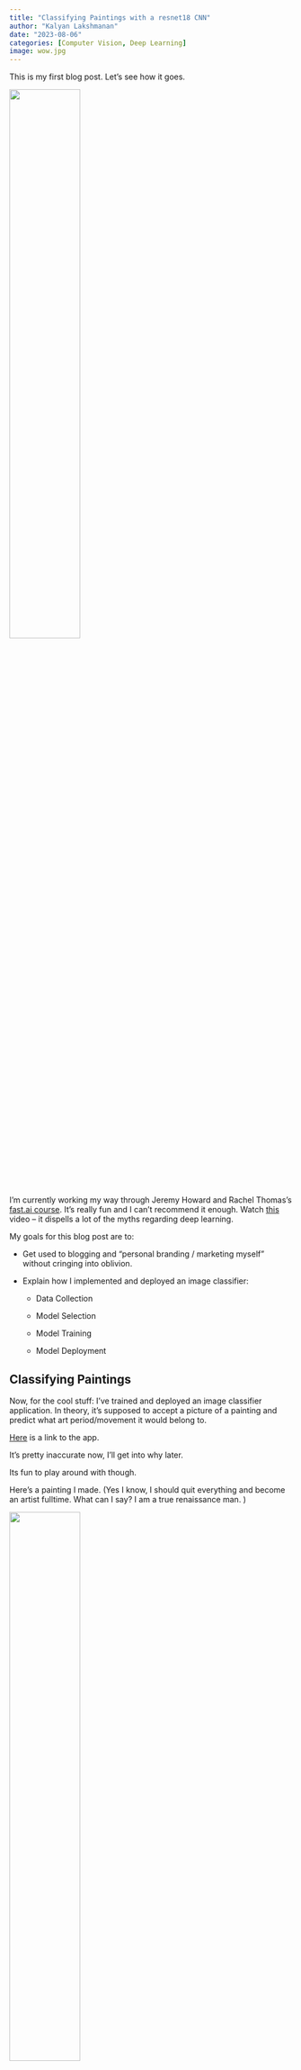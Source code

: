 ```yaml
---
title: "Classifying Paintings with a resnet18 CNN"
author: "Kalyan Lakshmanan"
date: "2023-08-06"
categories: [Computer Vision, Deep Learning]
image: wow.jpg
---
```

This is my first blog post. Let's see how it goes.

<img src='wow.jpg' width= 50% height= 50%>

I'm currently working my way through Jeremy Howard and Rachel Thomas's [fast.ai course](https://course.fast.ai/). It's really fun and I can't recommend it enough. Watch [this](https://www.youtube.com/watch?v=gGxe2mN3kAg&t=7s) video -- it dispells a lot of the myths regarding deep learning.

My goals for this blog post are to:

- Get used to blogging and "personal branding / marketing 
myself" without cringing into oblivion.

- Explain how I implemented and deployed an image classifier:

    - Data Collection

    - Model Selection

    - Model Training
    
    - Model Deployment

## Classifying Paintings

Now, for the cool stuff: I've trained and deployed an image classifier application. In theory, it's supposed to accept a picture of a painting and predict what art period/movement it would belong to.

[Here](https://huggingface.co/spaces/kalymaan/art-classfier) is a link to the app.

It's pretty inaccurate now, I'll get into why later. 

Its fun to play around with though.

Here's a painting I made. (Yes I know, I should quit everything and become an artist fulltime. What can I say? I am a true renaissance man. )

<img src= 'otherart/354679114.png' width= 50% height= 50% >

According to the application I developed, I'm an [expressionist](https://en.wikipedia.org/wiki/Expressionism). Apparently, I present the world in my subjective view. Wow, I'm so deep.

<img src= 'otherart/myresults.PNG' width= 70% height = 70%>

## Data Collection

I knew that I wanted to classify art. First step, get the labeled data. I thought of two ways:

- Scrape search engines and get it manually. (I will be exploring this in my next version of this application. I'll cover that in a future blog post.)
- Find a ready made data set.

[Kaggle came to the rescue.](https://www.kaggle.com/datasets/cyanex1702/surreal-symphonies-a-dataset-of-diverse-art)

It's over 7,000 images of paintings. What's really convenient, is the way in which it is organized. Each art movement/period has its own folder with all the associated images in those folders. This file organization is perfect for getting labels.

Now, there are a lot of issues with this data set as well. If you look at the link above and do just a cursory inspection of the images in each folder, you'll notice a lot of repeated images. I suspect that this will cause some over training. Also, there are way too many categories. I'm no art history expert, but I suspect that there's a lot of overlap with the movements/periods defined in the dataset. 

I ignore all those problems and use the data set as is. This is a big reason why the end application isn't that accurate. 

It's ok, I'm planning on making another version in the future.

## Model Selection

The type of learning this model will be doing is called [transfer learning](https://en.wikipedia.org/wiki/Transfer_learning).

Basically image classification is a popular task and many people and organization have already developed pretrained models for image classification. I'll simply use one of those (specifically the [resnet18](https://www.mathworks.com/help/deeplearning/ref/resnet18.html) convolutional neural network) and just train it further on my specific data set to get the behavior that I want. 

## Model Training

Here, I'll demonstrate some of the capabilities of some of the fastai api (it's built on top of PyTorch).

<img src=otherart/blogpost1images/1.PNG>

Along with creating this fantastic course that I'm doing, the fast.ai team have also developed this easy-to-use framework for working in deep learning.

First Let's get the data ready for the model. In order to do that, we use fastai's [DataLoaders](https://docs.fast.ai/data.load.html) class. A [DataBlock](https://docs.fast.ai/data.block.html) is a container/template for the DataLoaders.

<img src= otherart/blogpost1images/2.PNG>

Here's an example of 4 images in the validation set.

<img src= otherart/blogpost1images/3.PNG>

<img src= otherart/blogpost1images/4.PNG>

Now let's give the model something to eat.

<img src= otherart/blogpost1images/5.PNG>

<img src= otherart/blogpost1images/6.PNG>

Side Note: I usually do this type of training/prototyping on GPU servers. But I was curious and decided to do it on an old abandoned desktop computer CPU at my house. It made a lot of interesting noises

I can live with a 4% error rate. Maybe just 4 epochs could have sufficed. There's not a huge benefit the model gains between the 4th and 5th one. 

Let's look at the top  validation image that the model had trouble predicting.

<img src= otherart/blogpost1images/7.PNG>

<img src= otherart/blogpost1images/8.PNG>

The model thought that the above image was contemporary art. It's actually modernist.

... I'll forgive the model on this one. 

This is what I was mentioning before. There are a lot of categories that we're dealing with that are very hard to discern between. 
[Here's](https://www.eden-gallery.com/news/modern-art-vs-contemporary-art#:~:text=Modern%20art%20refers%20to%20art%20created%20from%20the%201880s%20up,describes%20current%20works%20of%20art.) a link to an explanation of the difference between modern and contemporary art. It seems like it's just the time it was made. 

So for future iterations of this project, I need to carefully pick categories. Do I pick the categories based on time period, or visual style? I may need an art historian to help me with that because intuitively, I don't think that art movements/periods can be easily categorized like that.

In any case, now the model is trained, has new muscles, and is ready to show them off. To get it ready, let's turn it into a pickle.

<img src = 'otherart/Pickle_Rick.jpg'>

See, look how tuned I am with the zeitgeist. I'm hip. I'm cool guy.

Let's export the model into a .pkl file.

<img src= otherart/blogpost1images/9.PNG>

## Model Deployment

I heavily referenced Tanishq Abraham's [blog post](https://www.tanishq.ai/blog/gradio_hf_spaces_tutorial) to deploy this model. Take a look at it. 

[Gradio](https://www.gradio.app/guides/quickstart) is an easy way to demo machine learning models and [HuggingFace Spaces](https://huggingface.co/docs/hub/spaces-overview) are equaly easy to use places to host said models.

After following the blog post (link above), I was left with [this app](https://huggingface.co/spaces/kalymaan/art-classfier)

Now I'm writing this blog post before I make the website that you are reading this on. By then, I may have already deployed it on this website itself. It may be under "Projects" or something. I'm using [Quarto](https://quarto.org/) to build this websit by the way.

## So that's it

That's my blog post. Honestly, it was a slog to get through, but that's ok. I need to get used to writing these anyways.

If you have any comments, corrections, questions, concerns, advice, or you want to just troll me, please email me at kalyankumar@outlook.com. 

Ok thanks bye.
